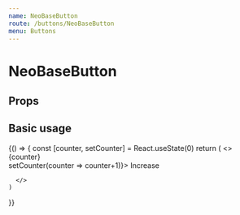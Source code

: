 ---
name: NeoBaseButton
route: /buttons/NeoBaseButton
menu: Buttons
---


# NeoBaseButton

## Props
<Props of={NeoBaseButton} />

## Basic usage

<Playground>
  <NeoBaseButton></NeoBaseButton>
</Playground>

<Playground>
  {() => {
    const [counter, setCounter] = React.useState(0)
    return (
      <>
        <div>{counter}</div>
        <NeoBaseButton width={75} onClick={() => setCounter(counter => counter+1)}>
          Increase
        </NeoBaseButton>
        
      </>
    )
  }}
</Playground>